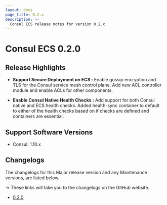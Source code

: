 ```yaml
---
layout: docs
page_title: 0.2.x
description: >-
  Consul ECS release notes for version 0.2.x
---
```


# Consul ECS 0.2.0

## Release Highlights

- **Support Secure Deployment on ECS :** Enable gossip encryption and TLS for the Consul service mesh control plane. Add new ACL controller module and enable ACLs for other components.

- **Enable Consul Native Health Checks :** Add support for both Consul native and ECS health checks. Added health-sync container to default to either of the health checks based on if checks are defined and containers are essential.

## Support Software Versions

- Consul: 1.10.x

## Changelogs

The changelogs for this Major release version and any Maintenance versions, are listed below.

-> These links will take you to the changelogs on the GitHub website.

- [0.2.0](https://github.com/hashicorp/consul-ecs/releases/tag/v0.2.0)
